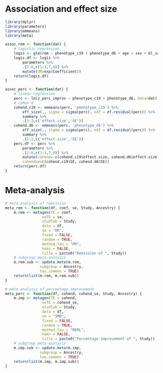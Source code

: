 
# Association and effect size 
```r
library(dplyr)
library(parameters)
library(emmeans)
library(meta)

assoc_rem <- function(dat) {
    # logistic regression
    logis <- glm(rem ~ phenotype_c19 + phenotype_d6 + age + sex + bl_score, data=dat, family='binomial') 
    logis.df <- logis %>% 
        parameters %>% 
        .[2:6,c(1:3,7,9)] %>% 
        mutate(OR=exp(Coefficient))
    return(logis.df)
}

assoc_perc <- function(dat) {
    # linear regression
    perc <- lm(z_perc_improv ~ phenotype_c19 + phenotype_d6, data=dat) # z_perc_improv has been adjusted by age and sex
    # cohen'd
    cohend.c19 <- emmeans(perc, 'phenotype_c19') %>%
        eff_size(., sigma = sigma(perc), edf = df.residual(perc)) %>% 
        summary %>% 
        .[1:3,c('effect.size','SE')] 
    cohend.d6 <- emmeans(perc, 'phenotype_d6') %>% 
        eff_size(., sigma = sigma(perc), edf = df.residual(perc)) %>% 
        summary %>% 
        .[1:2,c('effect.size','SE')] 
    perc.df <- perc %>% 
        parameters %>% 
        .[2:6,c(1:3,7,9)] %>%
        mutate(cohend=-c(cohend.c19$effect.size, cohend.d6$effect.size), 
        cohendse=c(cohend.c19$SE, cohend.d6$SE))
    return(perc.df)
}

```

# Meta-analysis
```r
# meta-analysis of remission
meta_rem <- function(df, coef, se, Study, Ancestry) {
    m.rem <- metagen(TE = coef,
                 seTE = se,
                 studlab = Study,
                 data = df,
                 sm = "OR",
                 fixed = FALSE,
                 random = TRUE,
                 method.tau = "PM", 
                 hakn = FALSE,
                 title = paste0("Remission of ", Study))
    # subgroup meta-analysis
    m.rem.sub <- update.meta(m.rem, 
                subgroup = Ancestry, 
                tau.common = TRUE)
    return(list(m.rem, m.rem.sub))
}

# meta-analysis of percentage improvement
meta_perc <- function(df, cohend, cohend_se, Study, Ancestry) {
    m.imp <- metagen(TE = cohend,
                 seTE = cohend_se,
                 studlab = Study,
                 data = df, 
                 sm = "SMD",
                 fixed = FALSE,
                 random = TRUE,
                 method.tau = "REML",
                 hakn = FALSE,
                 title = paste0("Percentage improvement of ", Study))
    # subgroup meta-analysis
    m.imp.sub <- update.meta(m.imp, 
                subgroup = Ancestry, 
                tau.common = TRUE)
    return(list(m.imp, m.imp.sub))
}

```
